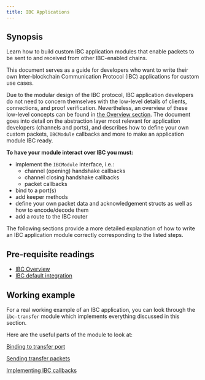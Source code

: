 ```yaml
---
title: IBC Applications
---
```


## Synopsis

Learn how to build custom IBC application modules that enable packets to be sent to and received from other IBC-enabled chains.

This document serves as a guide for developers who want to write their own Inter-blockchain Communication Protocol (IBC) applications for custom use cases.

Due to the modular design of the IBC protocol, IBC application developers do not need to concern themselves with the low-level details of clients, connections, and proof verification. Nevertheless, an overview of these low-level concepts can be found in [the Overview section](/docs/ibc/v5.4.x/ibc/overview).
The document goes into detail on the abstraction layer most relevant for application developers (channels and ports), and describes how to define your own custom packets, `IBCModule` callbacks and more to make an application module IBC ready.

**To have your module interact over IBC you must:**

- implement the `IBCModule` interface, i.e.:
  - channel (opening) handshake callbacks
  - channel closing handshake callbacks
  - packet callbacks
- bind to a port(s)
- add keeper methods
- define your own packet data and acknowledgement structs as well as how to encode/decode them
- add a route to the IBC router

The following sections provide a more detailed explanation of how to write an IBC application
module correctly corresponding to the listed steps.

<Note>

## Pre-requisite readings

- [IBC Overview](/docs/ibc/v5.4.x/ibc/overview)
- [IBC default integration](/docs/ibc/v5.4.x/middleware/ics29-fee/integration)

</Note>

## Working example

For a real working example of an IBC application, you can look through the `ibc-transfer` module
which implements everything discussed in this section.

Here are the useful parts of the module to look at:

[Binding to transfer
port](https://github.com/cosmos/ibc-go/blob/main/modules/apps/transfer/keeper/genesis.go)

[Sending transfer
packets](https://github.com/cosmos/ibc-go/blob/main/modules/apps/transfer/keeper/relay.go)

[Implementing IBC
callbacks](https://github.com/cosmos/ibc-go/blob/main/modules/apps/transfer/ibc_module.go)
